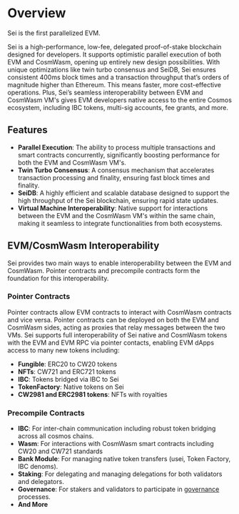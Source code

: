 
<DeveloperSurveyCallout />

# Overview

Sei is the first parallelized EVM.

<ImageWithCaption img={v2BannerImg} alt="Sei V2 Banner" />

Sei is a high-performance, low-fee, delegated proof-of-stake blockchain designed for developers. It supports optimistic parallel execution of both EVM and CosmWasm, opening up entirely new design possibilities. With unique optimizations like twin turbo consensus and SeiDB, Sei ensures consistent 400ms block times and a transaction throughput that’s orders of magnitude higher than Ethereum. This means faster, more cost-effective operations. Plus, Sei’s seamless interoperability between EVM and CosmWasm VM's gives EVM developers native access to the entire Cosmos ecosystem, including IBC tokens, multi-sig accounts, fee grants, and more.

## Features

- **Parallel Execution**: The ability to process multiple transactions and smart contracts concurrently, significantly boosting performance for both the EVM and CosmWasm VM's.
- **Twin Turbo Consensus**: A consensus mechanism that accelerates transaction processing and finality, ensuring fast block times and finality.
- **SeiDB**: A highly efficient and scalable database designed to support the high throughput of the Sei blockchain, ensuring rapid state updates.
- **Virtual Machine Interoperability**: Native support for interactions between the EVM and the CosmWasm VM's within the same chain, making it seamless to integrate functionalities from both ecosystems.

## EVM/CosmWasm Interoperability

Sei provides two main ways to enable interoperability between the EVM and CosmWasm. Pointer contracts and precompile contracts form the foundation for this interoperability.

### Pointer Contracts

Pointer contracts allow EVM contracts to interact with CosmWasm contracts and vice versa. Pointer contracts can be deployed on both the EVM and CosmWasm sides, acting as proxies that relay messages between the two VMs. Sei supports full interoperability of Sei native and CosmWasm tokens with the EVM and EVM RPC via pointer contacts, enabling EVM dApps access to many new tokens including:

- **Fungible**: ERC20 to CW20 tokens
- **NFTs**: CW721 and ERC721 tokens
- **IBC**: Tokens bridged via IBC to Sei
- **TokenFactory**: Native tokens on Sei
- **CW2981 and ERC2981 tokens**: NFTs with royalties

### Precompile Contracts

- **IBC**: For inter-chain communication including robust token bridging across all cosmos chains.
- **Wasm**: For interactions with CosmWasm smart contracts including CW20 and CW721 standards
- **Bank Module**: For managing native token transfers (usei, Token Factory, IBC denoms).
- **Staking**: For delegating and managing delegations for both validators and delegators.
- **Governance**: For stakers and validators to participate in [governance](/general-governance) processes.
- **And More**
